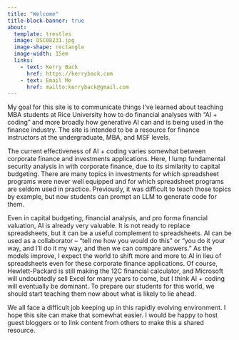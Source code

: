 ```yaml
---
title: "Welcome"
title-block-banner: true
about:
  template: trestles
  image: DSC08231.jpg
  image-shape: rectangle
  image-width: 15em
  links:
    - text: Kerry Back
      href: https://kerryback.com
    - text: Email Me
      href: mailto:kerryback@gmail.com
---
```


My goal for this site is to communicate things I've learned about teaching MBA students at Rice University how to do financial analyses with "AI + coding" and more broadly how generative AI can and is being used in the finance industry.  The site is intended to be a resource for finance instructors at the undergraduate, MBA, and MSF levels.  

The current effectiveness of AI + coding varies somewhat between corporate finance and investments applications.  Here, I lump fundamental security analysis in with corporate finance, due to its similarity to capital budgeting.  There are many topics in investments for which spreadsheet programs were never well equipped and for which spreadsheet programs are seldom used in practice.  Previously, it was difficult to teach those topics by example, but now students can prompt an LLM to generate code for them.

Even in capital budgeting, financial analysis, and pro forma financial valuation, AI is already very valuable.  It is not ready to replace spreadsheets, but it can be a useful complement to spreadsheets.  AI can be used as a collaborator -- "tell me how you would do this" or "you do it your way, and I'll do it my way, and then we can compare answers."  As the models improve, I expect the world to shift more and more to AI in lieu of spreadsheets even for these corporate finance applications.  Of course, Hewlett-Packard is still making the 12C financial calculator, and Microsoft will undoubtedly sell Excel for many years to come, but I think AI + coding will eventually be dominant.  To prepare our students for this world, we should start teaching them now about what is likely to lie ahead.


We all face a difficult job keeping up in this rapidly evolving environment.  I hope this site can make that somewhat easier.  I would be happy to host guest bloggers or to link content from others to make this a shared resource.
